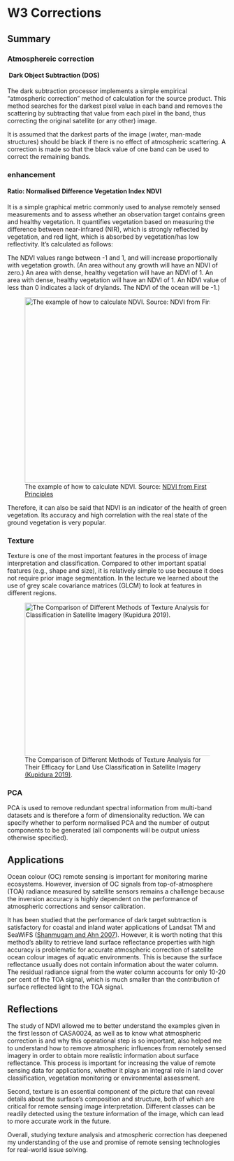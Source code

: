 # W3 Corrections

## Summary

### Atmosphereic correction

####  Dark Object Subtraction (DOS)

The dark subtraction processor implements a simple empirical "atmospheric correction" method of calculation for the source product. This method searches for the darkest pixel value in each band and removes the scattering by subtracting that value from each pixel in the band, thus correcting the original satellite (or any other) image.

It is assumed that the darkest parts of the image (water, man-made structures) should be black if there is no effect of atmospheric scattering. A correction is made so that the black value of one band can be used to correct the remaining bands.

### enhancement

#### Ratio: Normalised Difference Vegetation Index NDVI

It is a simple graphical metric commonly used to analyse remotely sensed measurements and to assess whether an observation target contains green and healthy vegetation. It quantifies vegetation based on measuring the difference between near-infrared (NIR), which is strongly reflected by vegetation, and red light, which is absorbed by vegetation/has low reflectivity. It’s calculated as follows:

The NDVI values range between -1 and 1, and will increase proportionally with vegetation growth. (An area without any growth will have an NDVI of zero.) An area with dense, healthy vegetation will have an NDVI of 1. An area with dense, healthy vegetation will have an NDVI of 1. An NDVI value of less than 0 indicates a lack of drylands. The NDVI of the ocean will be -1.)

![The example of how to calculate NDVI. Source: [NDVI from First Principles](https://www.streambatch.io/knowledge/ndvi-from-first-principles)](images/NDVI.png){fig-alt="Souce from:https://www.streambatch.io/knowledge/ndvi-from-first-principles" fig-align="center" width="528" height="424"}

Therefore, it can also be said that NDVI is an indicator of the health of green vegetation. Its accuracy and high correlation with the real state of the ground vegetation is very popular.

### Texture

Texture is one of the most important features in the process of image interpretation and classification. Compared to other important spatial features (e.g., shape and size), it is relatively simple to use because it does not require prior image segmentation. In the lecture we learned about the use of grey scale covariance matrices (GLCM) to look at features in different regions.

![The Comparison of Different Methods of Texture Analysis for Their Efficacy for Land Use Classification in Satellite Imagery [(Kupidura 2019)](https://doi.org/10.3390/rs11101233).](images/tex.png){fig-align="center" width="614" height="350"}

### PCA

PCA is used to remove redundant spectral information from multi-band datasets and is therefore a form of dimensionality reduction. We can specify whether to perform normalised PCA and the number of output components to be generated (all components will be output unless otherwise specified).

## Applications

Ocean colour (OC) remote sensing is important for monitoring marine ecosystems. However, inversion of OC signals from top-of-atmosphere (TOA) radiance measured by satellite sensors remains a challenge because the inversion accuracy is highly dependent on the performance of atmospheric corrections and sensor calibration.

It has been studied that the performance of dark target subtraction is satisfactory for coastal and inland water applications of Landsat TM and SeaWiFS ([Shanmugam and Ahn 2007](https://doi.org/10.1088/1464-4258/9/5/016)). However, it is worth noting that this method's ability to retrieve land surface reflectance properties with high accuracy is problematic for accurate atmospheric correction of satellite ocean colour images of aquatic environments. This is because the surface reflectance usually does not contain information about the water column. The residual radiance signal from the water column accounts for only 10-20 per cent of the TOA signal, which is much smaller than the contribution of surface reflected light to the TOA signal.

## Reflections

The study of NDVI allowed me to better understand the examples given in the first lesson of CASA0024, as well as to know what atmospheric correction is and why this operational step is so important, also helped me to understand how to remove atmospheric influences from remotely sensed imagery in order to obtain more realistic information about surface reflectance. This process is important for increasing the value of remote sensing data for applications, whether it plays an integral role in land cover classification, vegetation monitoring or environmental assessment.

Second, texture is an essential component of the picture that can reveal details about the surface's composition and structure, both of which are critical for remote sensing image interpretation. Different classes can be readily detected using the texture information of the image, which can lead to more accurate work in the future.

Overall, studying texture analysis and atmospheric correction has deepened my understanding of the use and promise of remote sensing technologies for real-world issue solving.
